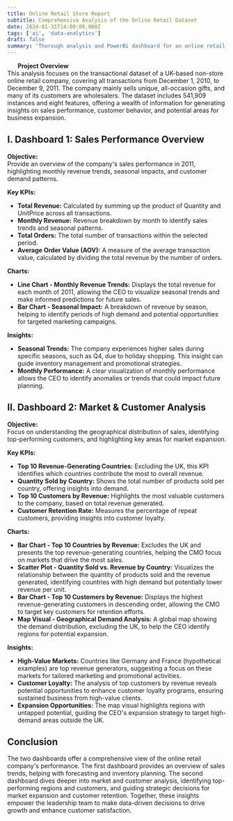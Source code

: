 ```yaml
---
title: Online Retail Store Report
subtitle: Comprehensive Analysis of the Online Retail Dataset
date: 2024-01-31T14:00:00.000Z
tags: ['ai', 'data-analytics']
draft: false
summary: 'Thorough analysis and PowerBi dashboard for an online retail store'
---
```


&nbsp;&nbsp;&nbsp;&nbsp;&nbsp;&nbsp;**Project Overview**  
This analysis focuses on the transactional dataset of a UK-based non-store online retail company, covering all transactions from December 1, 2010, to December 9, 2011. The company mainly sells unique, all-occasion gifts, and many of its customers are wholesalers. The dataset includes 541,909 instances and eight features, offering a wealth of information for generating insights on sales performance, customer behavior, and potential areas for business expansion.

## I. Dashboard 1: Sales Performance Overview

**Objective:**  
Provide an overview of the company's sales performance in 2011, highlighting monthly revenue trends, seasonal impacts, and customer demand patterns.

**Key KPIs:**

- **Total Revenue:** Calculated by summing up the product of Quantity and UnitPrice across all transactions.
- **Monthly Revenue:** Revenue breakdown by month to identify sales trends and seasonal patterns.
- **Total Orders:** The total number of transactions within the selected period.
- **Average Order Value (AOV):** A measure of the average transaction value, calculated by dividing the total revenue by the number of orders.

**Charts:**

- **Line Chart - Monthly Revenue Trends:** Displays the total revenue for each month of 2011, allowing the CEO to visualize seasonal trends and make informed predictions for future sales.
- **Bar Chart - Seasonal Impact:** A breakdown of revenue by season, helping to identify periods of high demand and potential opportunities for targeted marketing campaigns.

**Insights:**

- **Seasonal Trends:** The company experiences higher sales during specific seasons, such as Q4, due to holiday shopping. This insight can guide inventory management and promotional strategies.
- **Monthly Performance:** A clear visualization of monthly performance allows the CEO to identify anomalies or trends that could impact future planning.

## II. Dashboard 2: Market & Customer Analysis

**Objective:**  
Focus on understanding the geographical distribution of sales, identifying top-performing customers, and highlighting key areas for market expansion.

**Key KPIs:**

- **Top 10 Revenue-Generating Countries:** Excluding the UK, this KPI identifies which countries contribute the most to overall revenue.
- **Quantity Sold by Country:** Shows the total number of products sold per country, offering insights into demand.
- **Top 10 Customers by Revenue:** Highlights the most valuable customers to the company, based on total revenue generated.
- **Customer Retention Rate:** Measures the percentage of repeat customers, providing insights into customer loyalty.

**Charts:**

- **Bar Chart - Top 10 Countries by Revenue:** Excludes the UK and presents the top revenue-generating countries, helping the CMO focus on markets that drive the most sales.
- **Scatter Plot - Quantity Sold vs. Revenue by Country:** Visualizes the relationship between the quantity of products sold and the revenue generated, identifying countries with high demand but potentially lower revenue per unit.
- **Bar Chart - Top 10 Customers by Revenue:** Displays the highest revenue-generating customers in descending order, allowing the CMO to target key customers for retention efforts.
- **Map Visual - Geographical Demand Analysis:** A global map showing the demand distribution, excluding the UK, to help the CEO identify regions for potential expansion.

**Insights:**

- **High-Value Markets:** Countries like Germany and France (hypothetical examples) are top revenue generators, suggesting a focus on these markets for tailored marketing and promotional activities.
- **Customer Loyalty:** The analysis of top customers by revenue reveals potential opportunities to enhance customer loyalty programs, ensuring sustained business from high-value clients.
- **Expansion Opportunities:** The map visual highlights regions with untapped potential, guiding the CEO's expansion strategy to target high-demand areas outside the UK.

## Conclusion

The two dashboards offer a comprehensive view of the online retail company's performance. The first dashboard provides an overview of sales trends, helping with forecasting and inventory planning. The second dashboard dives deeper into market and customer analysis, identifying top-performing regions and customers, and guiding strategic decisions for market expansion and customer retention. Together, these insights empower the leadership team to make data-driven decisions to drive growth and enhance customer satisfaction.
